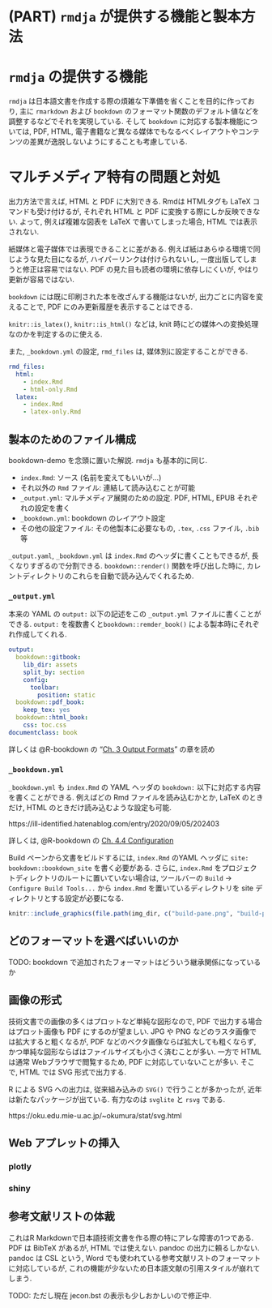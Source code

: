 # (PART) `rmdja` が提供する機能と製本方法 {-}

# `rmdja` の提供する機能

`rmdja` は日本語文書を作成する際の煩雑な下準備を省くことを目的に作っており, 主に `rmarkdown` および `bookdown` のフォーマット関数のデフォルト値などを調整するなどでそれを実現している. そして `bookdown` に対応する製本機能については, PDF, HTML, 電子書籍など異なる媒体でもなるべくレイアウトやコンテンツの差異が逸脱しないようにすることも考慮している.

# マルチメディア特有の問題と対処

出力方法で言えば, HTML と PDF に大別できる. Rmdは HTMLタグも LaTeX コマンドも受け付けるが, それぞれ HTML と PDF に変換する際にしか反映できない. よって, 例えば複雑な図表を LaTeX で書いてしまった場合, HTML では表示されない.

紙媒体と電子媒体では表現できることに差がある. 例えば紙はあらゆる環境で同じような見た目になるが, ハイパーリンクは付けられないし, 一度出版してしまうと修正は容易ではない. PDF の見た目も読者の環境に依存しにくいが, やはり更新が容易ではない.

`bookdown` には既に印刷された本を改ざんする機能はないが, 出力ごとに内容を変えることで, PDF にのみ更新履歴を表示することはできる.

`knitr::is_latex()`, `knitr::is_html()` などは, knit 時にどの媒体への変換処理なのかを判定するのに使える.

また,  `_bookdown.yml` の設定, `rmd_files` は, 媒体別に設定することができる.

```yaml
rmd_files:
  html:
    - index.Rmd
    - html-only.Rmd
  latex:
    - index.Rmd
    - latex-only.Rmd
```

## 製本のためのファイル構成

bookdown-demo を念頭に置いた解説. `rmdja` も基本的に同じ.

* `index.Rmd`: ソース (名前を変えてもいいが...)
* それ以外の `Rmd` ファイル: 連結して読み込むことが可能
* `_output.yml`: マルチメディア展開のための設定. PDF, HTML, EPUB それぞれの設定を書く
* `_bookdown.yml`: bookdown のレイアウト設定
* その他の設定ファイル: その他製本に必要なもの, `.tex`, `.css` ファイル, `.bib` 等

`_output.yaml`, `_bookdown.yml` は `index.Rmd` のヘッダに書くこともできるが, 長くなりすぎるので分割できる. `bookdown::render()` 関数を呼び出した時に, カレントディレクトリのこれらを自動で読み込んでくれるため.

### `_output.yml`

本来の YAML の `output:` 以下の記述をこの `_output.yml` ファイルに書くことができる.
`output:` を複数書くと`bookdown::remder_book()` による製本時にそれぞれ作成してくれる.

```yaml
output:
  bookdown::gitbook:
    lib_dir: assets
    split_by: section
    config:
      toolbar:
        position: static
  bookdown::pdf_book:
    keep_tex: yes
  bookdown::html_book:
    css: toc.css
documentclass: book
```

詳しくは @R-bookdown の "[Ch. 3 Output Formats](https://bookdown.org/yihui/bookdown/output-formats.html)" の章を読め

### `_bookdown.yml`

`_bookdown.yml` も `index.Rmd` の YAML ヘッダの `bookdown:` 以下に対応する内容を書くことができる. 例えばどの Rmd ファイルを読み込むかとか, LaTeX のときだけ, HTML のときだけ読み込むような設定も可能.


https://ill-identified.hatenablog.com/entry/2020/09/05/202403

詳しくは, @R-bookdown の [Ch. 4.4 Configuration](https://bookdown.org/yihui/bookdown/configuration.html)


Build ペーンから文書をビルドするには,  `index.Rmd` のYAML ヘッダに `site: bookdown::bookdown_site` を書く必要がある. さらに,  `index.Rmd` をプロジェクトディレクトリのルートに置いていない場合は, ツールバーの `Build` -> `Configure Build Tools...` から `index.Rmd` を置いているディレクトリを site ディレクトリとする設定が必要になる.

```r
knitr::include_graphics(file.path(img_dir, c("build-pane.png", "build-pane-build.png")))
```



## どのフォーマットを選べばいいのか

TODO: bookdown で追加されたフォーマットはどういう継承関係になっているか


## 画像の形式

技術文書での画像の多くはプロットなど単純な図形なので, PDF で出力する場合はプロット画像も PDF にするのが望ましい. JPG や PNG などのラスタ画像では拡大すると粗くなるが, PDF などのベクタ画像ならば拡大しても粗くならず, かつ単純な図形ならばはファイルサイズも小さく済むことが多い. 一方で HTML は通常 Webブラウザで閲覧するため, PDF に対応していないことが多い.  そこで, HTML では SVG 形式で出力する.

R による SVG への出力は, 従来組み込みの `SVG()` で行うことが多かったが, 近年は新たなパッケージが出ている. 有力なのは `svglite` と `rsvg` である.

https://oku.edu.mie-u.ac.jp/~okumura/stat/svg.html

## Web アプレットの挿入 {#sec:webapp}

### plotly

### shiny


## 参考文献リストの体裁

これはR Markdownで日本語技術文書を作る際の特にアレな障害の1つである. PDF は BibTeX があるが, HTML では使えない. pandoc の出力に頼るしかない. pandoc は CSL という, Word でも使われている参考文献リストのフォーマットに対応しているが, これの機能が少ないため日本語文献の引用スタイルが崩れてしまう.

TODO: ただし現在 jecon.bst の表示も少しおかしいので修正中.
